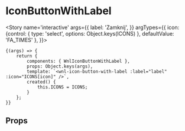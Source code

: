 
<Meta title='molecules/IconButtonWithLabel' component={WnlIconButtonWithLabel} />

# IconButtonWithLabel

<Story name='interactive'
       args={{
           label: 'Zamknij',
       }}
       argTypes={{
           icon: {control: { type: 'select', options: Object.keys(ICONS) }, defaultValue: 'FA_TIMES' },
       }}>
>
    {(args) => {
        return {
            components: { WnlIconButtonWithLabel },
            props: Object.keys(args),
            template: `<wnl-icon-button-with-label :label="label" :icon="ICONS[icon]" />`,
            created() {
                this.ICONS = ICONS;
            }
        };
    }}
</Story>

## Props

<Props of={WnlIconButtonWithLabel} />
